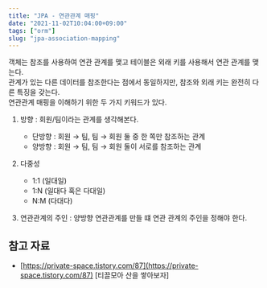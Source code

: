 ```yaml
---
title: "JPA - 연관관계 매핑"
date: "2021-11-02T10:04:00+09:00"
tags: ["orm"]
slug: "jpa-association-mapping"
---
```


객체는 참조를 사용하여 연관 관계를 맺고 테이블은 외래 키를 사용해서 연관 관계를 맺는다.  
관계가 있는 다른 데이터를 참조한다는 점에서 동일하지만, 참조와 외래 키는 완전히 다른 특징을 갖는다.  
연관관계 매핑을 이해하기 위한 두 가지 키워드가 있다.  

1. 방향 : 회원/팀이라는 관계를 생각해본다.

    * 단방향 : 회원 → 팀, 팀 → 회원 둘 중 한 쪽만 참조하는 관계
    * 양방향 : 회원 → 팀, 팀 → 회원 둘이 서로를 참조하는 관계

2. 다중성

    * 1:1 (일대일)
    * 1:N (일대다 혹은 다대일)
    * N:M (다대다)

3. 연관관계의 주인 : 양방향 연관관계를 만들 떄 연관 관계의 주인을 정해야 한다.

## 참고 자료
- [https://private-space.tistory.com/87](https://private-space.tistory.com/87) [티끌모아 산을 쌓아보자]
